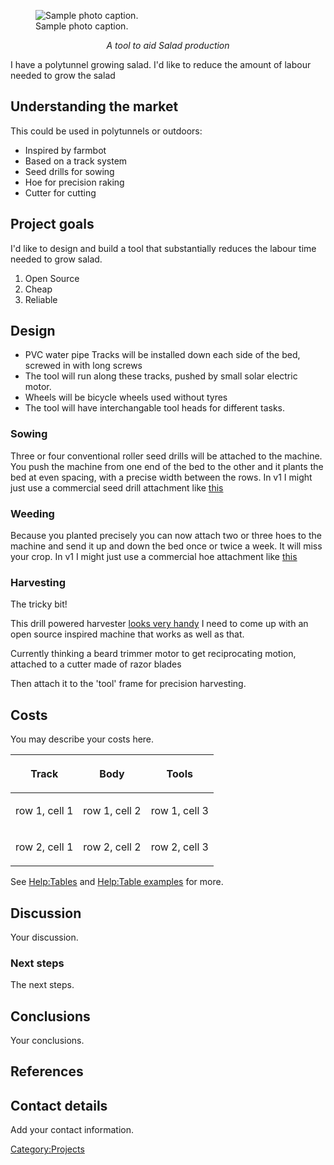 <!-- Comments that appear only in the edit view are formatted like this. -->
<!-- These comments are offered as an aid as you get started. Remove as you wish. -->
<!-- next line is the code for inserting an image; delete if you don't have an image yet -->
[[File:Imageneeded.png|thumb|right|Sample photo caption.]]

<center>''A tool to aid Salad production ''</center>

I have a polytunnel growing salad. I'd like to reduce the amount of labour needed to grow the salad

== Understanding the market ==

This could be used in polytunnels or outdoors:

* Inspired by farmbot
* Based on a track system
* Seed drills for sowing
* Hoe for precision raking
* Cutter for cutting


== Project goals ==

I'd like to design and build a tool that substantially reduces the labour time needed to grow salad.

# Open Source
# Cheap
# Reliable

== Design ==

* PVC water pipe Tracks will be installed down each side of the bed, screwed in with long screws
* The tool will run along these tracks, pushed by small solar electric motor.
* Wheels will be bicycle wheels used without tyres
* The tool will have interchangable tool heads for different tasks.

=== Sowing ===

Three or four conventional roller seed drills will be attached to the machine. You push the machine from one end of the bed to the other and it plants the bed at even spacing, with a precise width between the rows. In v1 I might just use a commercial seed drill attachment like  [http://www.amazon.co.uk/Wolf-Garten-EAM-Multi-Change-Sower/dp/B0001FP946/ref=sr_1_4?s=outdoors&ie=UTF8&qid=1411498618&sr=1-4&keywords=seed+drill this]

===Weeding===

Because you planted precisely you can now attach two or three hoes to the machine and send it up and down the bed once or twice a week. It will miss your crop. In v1 I might just use a commercial hoe attachment like  [http://www.amazon.co.uk/Wolf-Garten-DAS-Multi-Change-Miller/dp/B00009Q16U/ref=pd_bxgy_lp_text_z this]

===Harvesting===

The tricky bit!

This drill powered harvester [https://www.youtube.com/watch?v=-DWcY24fBrU looks very handy]  I need to come up with an open source inspired machine that works as well as that.

Currently thinking a beard trimmer motor to get reciprocating motion, attached to a cutter made of razor blades


Then attach it to the 'tool' frame for precision harvesting.

== Costs ==

You may describe your costs here.
{| class="wikitable"
|-
! Track
! Body
! Tools
|-
| row 1, cell 1
| row 1, cell 2
| row 1, cell 3
|-
| row 2, cell 1
| row 2, cell 2
| row 2, cell 3
|}
See [[Help:Tables]] and [[Help:Table examples]] for more.

== Discussion ==

Your discussion.

=== Next steps ===

The next steps.

== Conclusions ==

Your conclusions.

== References ==

<!-- This code is for placing the citation you included above.  If you did not use the <ref> code, please delete this. -->
<references/>

== Contact details ==

Add your contact information.  

<!-- Don't change the next line unless you intend to change the categorization -->
<!-- Do add additional, appropriate categories.  See http://www.appropedia.org/Appropedia:CategoryTree for ideas. -->
[[Category:Projects]]